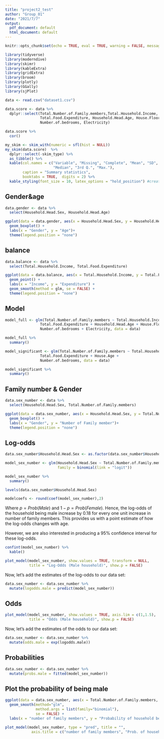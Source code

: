 ```yaml
---
title: "project2_test"
author: "Group_01"
date: "2021/7/7"
output:
  pdf_document: default
  html_document: default
---
```


```r
knitr::opts_chunk$set(echo = TRUE, eval = TRUE, warning = FALSE, message = FALSE, comment = NA)
```

```r
library(tidyverse)
library(moderndive)
library(skimr)
library(kableExtra)
library(gridExtra)
library(broom)
library(plotly)
library(GGally)
library(sjPlot)
```

```r
data <- read.csv("dataset1.csv")
```

```r
data.score <- data %>%
  dplyr::select(Total.Number.of.Family.members,Total.Household.Income,
                Total.Food.Expenditure, Household.Head.Age, House.Floor.Area, House.Age,
                Number.of.bedrooms, Electricity)
```

```r
data.score %>%
  cor()
```

```r
my_skim <- skim_with(numeric = sfl(hist = NULL))
my_skim(data.score)  %>%
  dplyr::select(-skim_type) %>%
  as_tibble() %>%
  kable(col.names = c("Variable", "Missing", "Complete", "Mean", "SD", "Min.", "1st Q.",
                      "Median", "3rd Q.", "Max."),
        caption = "Summary statistics",
        booktabs = TRUE,  digits = 2) %>%
  kable_styling(font_size = 10, latex_options = "hold_position") #create a summarized statistics table for the three variables
```

## Gender&age
```r
data.gender <- data %>%
  select(Household.Head.Sex, Household.Head.Age)
```

```r
ggplot(data = data.gender, aes(x = Household.Head.Sex, y = Household.Head.Age, fill = Household.Head.Sex)) +
  geom_boxplot() +
  labs(x = "Gender", y = "Age")+ 
  theme(legend.position = "none")
```



## balance
```r
data.balance <- data %>%
  select(Total.Household.Income, Total.Food.Expenditure)
```

```r
ggplot(data = data.balance, aes(x = Total.Household.Income, y = Total.Food.Expenditure)) +
  geom_point() +
  labs(x = "Income", y = "Expenditure") +
  geom_smooth(method = glm, se = FALSE) +
  theme(legend.position = "none")
```


## Model

```r
model_full <- glm(Total.Number.of.Family.members ~ Total.Household.Income +
                Total.Food.Expenditure + Household.Head.Age + House.Floor.Area + House.Age +
                Number.of.bedrooms + Electricity, data = data)
```

```r
model_full %>%
  summary()
```

```r
model_significant <- glm(Total.Number.of.Family.members ~ Total.Household.Income +
                Total.Food.Expenditure + House.Age +
                Number.of.bedrooms, data = data)
```

```r
model_significant %>%
  summary()
```



## Family number & Gender
```r
data.sex_number <- data %>%
  select(Household.Head.Sex, Total.Number.of.Family.members)
```

```r
ggplot(data = data.sex_number, aes(x = Household.Head.Sex, y = Total.Number.of.Family.members, fill = Household.Head.Sex)) +
  geom_boxplot() +
  labs(x = "Gender", y = "Number of Family member")+ 
  theme(legend.position = "none")
```

## Log-odds
```r
data.sex_number$Household.Head.Sex <- as.factor(data.sex_number$Household.Head.Sex)
```

```r
model_sex_number <- glm(Household.Head.Sex ~ Total.Number.of.Family.members, data = data.sex_number,
                        family = binomial(link = "logit"))
```

```r
model_sex_number %>%
  summary()
```

```r
levels(data.sex_number$Household.Head.Sex)
```

```r
modelcoefs <- round(coef(model_sex_number),2)
```



\begin{align} \ln\left(\frac{p}{1-p}\right) &= \alpha + \beta \cdot \textrm{number of family members} = `r modelcoefs[1]` + `r modelcoefs[2]` \cdot 
\textrm{number of family members}, \nonumber \end{align}

Where $p = Prob(Male)$ and $1-p = Prob(Female)$.
Hence, the log-odds of the household being male increase by 0.18 for every one unit increase in number of family members. This provides us with a point estimate of how the log-odds changes with age. 

However, we are also interested in producing a 95% confidence interval for these log-odds.

```r
confint(model_sex_number) %>%
  kable()
```

```r
plot_model(model_sex_number, show.values = TRUE, transform = NULL,
           title = "Log-Odds (Male household)", show.p = FALSE)
```

Now, let's add the estimates of the log-odds to our data set:

```r
data.sex_number <- data.sex_number %>%
  mutate(logodds.male = predict(model_sex_number))
```

## Odds

```r
plot_model(model_sex_number, show.values = TRUE, axis.lim = c(1,1.5),
           title = "Odds (Male household)", show.p = FALSE)
```


Now, let's add the estimates of the odds to our data set:

```r
data.sex_number <- data.sex_number %>%
  mutate(odds.male = exp(logodds.male))
```


## Probabilities

```r
data.sex_number <- data.sex_number %>%
  mutate(probs.male = fitted(model_sex_number))
```


## Plot the probability of being male

```r
ggplot(data = data.sex_number, aes(x = Total.Number.of.Family.members, y = probs.male)) +
  geom_smooth(method="glm", 
              method.args = list(family="binomial"), 
              se = FALSE) +
  labs(x = "number of family members", y = "Probability of household being male")
```

```r
plot_model(model_sex_number, type = "pred", title = "",
            axis.title = c("number of family members", "Prob. of household being male"))
```













